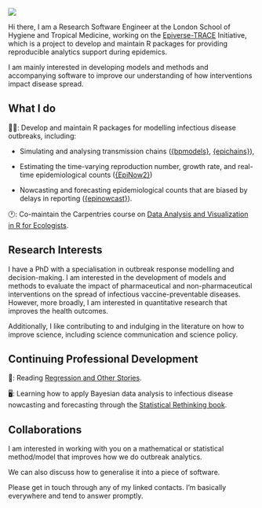 ::: {.grid}

::: {.g-col-4}
![](picture.jpg){fig-align="left"}
:::

::: {.g-col-8}
Hi there, I am a Research Software Engineer at the London School of Hygiene and Tropical 
Medicine, working on the [Epiverse-TRACE](https://github.com/epiverse-trace) Initiative, 
which is a project to develop and maintain R packages for providing reproducible analytics 
support during epidemics.

I am mainly interested in developing models and methods and
accompanying software to improve our understanding of how interventions impact disease
spread.

## What I do

👨‍💼: Develop and maintain R packages for modelling infectious disease
outbreaks, including:

* Simulating and analysing transmission chains ([{bpmodels}](https://epiverse-trace.github.io/bpmodels/), [{epichains}](https://epiverse-trace.github.io/epichains/)),

* Estimating the time-varying reproduction number, growth rate, and real-time epidemiological counts ([{EpiNow2}](https://epiforecasts.io/EpiNow2/dev/))

* Nowcasting and forecasting epidemiological counts that are biased by
delays in reporting ([{epinowcast}](https://package.epinowcast.org/dev/)). 

🕐: Co-maintain the Carpentries course on [Data Analysis and Visualization in R for Ecologists](https://github.com/datacarpentry/R-ecology-lesson). 

## Research Interests

I have a PhD with a specialisation in outbreak response modelling and decision-making.
I am interested in the development of models and methods to evaluate the impact
of pharmaceutical and non-pharmaceutical interventions on the spread of infectious vaccine-preventable diseases. However, more broadly, I am interested in
quantitative research that improves the health outcomes. 

Additionally, I like contributing to and indulging in the literature on how
to improve science, including science communication and science policy.

## Continuing Professional Development

📖: Reading [Regression and Other Stories](https://avehtari.github.io/ROS-Examples/index.html).

🖥: Learning how to apply Bayesian data analysis to infectious disease nowcasting and forecasting through the [Statistical Rethinking book](https://www.youtube.com/playlist?list=PLDcUM9US4XdPz-KxHM4XHt7uUVGWWVSus).

## Collaborations

I am interested in working with you on a mathematical or statistical method/model
that improves how we do outbreak analytics.

We can also discuss how to generalise it
into a piece of software.

Please get in touch through any of my linked contacts.
I'm basically everywhere and tend to answer promptly.

:::

:::